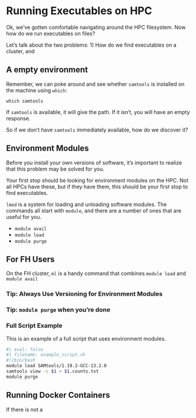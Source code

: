 # Running Executables on HPC

Ok, we've gotten comfortable navigating around the HPC filesystem. Now how do we run executables on files?

Let's talk about the two problems: 1) How do we find executables on a cluster, and 

## A empty environment

Remember, we can poke around and see whether `samtools` is installed on the machine using `which`:

```
which samtools
```

If `samtools` is available, it will give the path. If it isn't, you will have an empty response.

So if we don't have `samtools` immediately available, how do we discover it?

## Environment Modules

Before you install your own versions of software, it's important to realize that this problem may be solved for you.

Your first stop should be looking for environment modules on the HPC. Not all HPCs have these, but if they have them, this should be your first stop to find executables. 

`lmod` is a system for loading and unloading software modules. The commands all start with `module`, and there are a number of ones that are useful for you.

- `module avail`
- `module load`
- `module purge`

:::{.callout}
## For FH Users

On the FH cluster, `ml` is a handy command that combines `module load` and `module avail`

:::

### Tip: Always Use Versioning for Environment Modules


### Tip: `module purge` when you're done


### Full Script Example

This is an example of a full script that uses environment modules.

```bash
#| eval: false
#| filename: example_script.sh
#!/bin/bash
module load SAMtools/1.19.2-GCC-13.2.0
samtools view -c $1 > $1.counts.txt
module purge
```


## Running Docker Containers

If there is not a 





